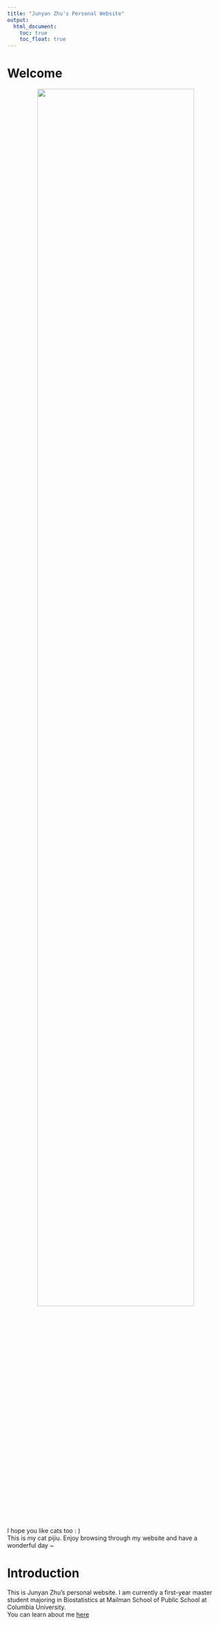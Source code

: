 ```yaml
---
title: "Junyan Zhu's Personal Website"
output: 
  html_document:
    toc: true
    toc_float: true
---
```

# Welcome

<center>
<image src='images/pijiu.jpeg' style = "width:85%">
</center>


I hope you like cats too : )  
This is my cat pijiu.
Enjoy browsing through my website and have a wonderful day ~

# Introduction
This is Junyan Zhu's personal website. I am currently a first-year master student majoring in Biostatistics at Mailman School of Public School at Columbia University.   
You can learn about me [here](about.html)